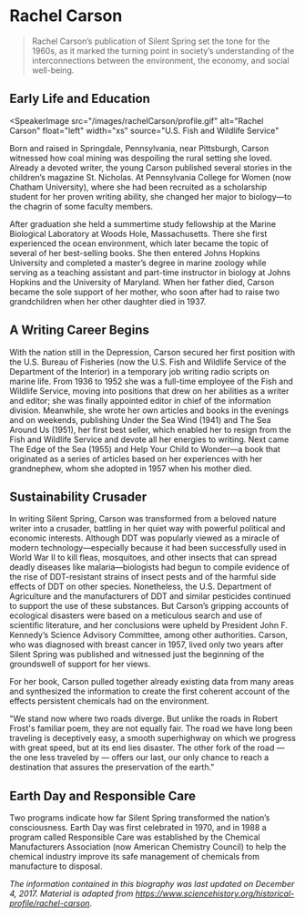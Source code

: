 <Speaker name="Rachel Carson" voice="female" />

# Rachel Carson

> Rachel Carson’s publication of Silent Spring set the tone for the 1960s, as it marked the turning point in society’s understanding of the interconnections between the environment, the economy, and social well-being.

## Early Life and Education

<SpeakerImage
  src="/images/rachelCarson/profile.gif"
  alt="Rachel Carson"
  float="left"
  width="xs"
  source="U.S. Fish and Wildlife Service"
></SpeakerImage>

Born and raised in Springdale, Pennsylvania, near Pittsburgh, Carson witnessed how coal mining was despoiling the rural setting she loved. Already a devoted writer, the young Carson published several stories in the children’s magazine St. Nicholas. At Pennsylvania College for Women (now Chatham University), where she had been recruited as a scholarship student for her proven writing ability, she changed her major to biology—to the chagrin of some faculty members.

After graduation she held a summertime study fellowship at the Marine Biological Laboratory at Woods Hole, Massachusetts. There she first experienced the ocean environment, which later became the topic of several of her best-selling books. She then entered Johns Hopkins University and completed a master’s degree in marine zoology while serving as a teaching assistant and part-time instructor in biology at Johns Hopkins and the University of Maryland. When her father died, Carson became the sole support of her mother, who soon after had to raise two grandchildren when her other daughter died in 1937.

## A Writing Career Begins

With the nation still in the Depression, Carson secured her first position with the U.S. Bureau of Fisheries (now the U.S. Fish and Wildlife Service of the Department of the Interior) in a temporary job writing radio scripts on marine life. From 1936 to 1952 she was a full-time employee of the Fish and Wildlife Service, moving into positions that drew on her abilities as a writer and editor; she was finally appointed editor in chief of the information division. Meanwhile, she wrote her own articles and books in the evenings and on weekends, publishing Under the Sea Wind (1941) and The Sea Around Us (1951), her first best seller, which enabled her to resign from the Fish and Wildlife Service and devote all her energies to writing. Next came The Edge of the Sea (1955) and Help Your Child to Wonder—a book that originated as a series of articles based on her experiences with her grandnephew, whom she adopted in 1957 when his mother died.

## Sustainability Crusader

In writing Silent Spring, Carson was transformed from a beloved nature writer into a crusader, battling in her quiet way with powerful political and economic interests. Although DDT was popularly viewed as a miracle of modern technology—especially because it had been successfully used in World War II to kill fleas, mosquitoes, and other insects that can spread deadly diseases like malaria—biologists had begun to compile evidence of the rise of DDT-resistant strains of insect pests and of the harmful side effects of DDT on other species. Nonetheless, the U.S. Department of Agriculture and the manufacturers of DDT and similar pesticides continued to support the use of these substances. But Carson’s gripping accounts of ecological disasters were based on a meticulous search and use of scientific literature, and her conclusions were upheld by President John F. Kennedy’s Science Advisory Committee, among other authorities. Carson, who was diagnosed with breast cancer in 1957, lived only two years after Silent Spring was published and witnessed just the beginning of the groundswell of support for her views.

For her book, Carson pulled together already existing data from many areas and synthesized the information to create the first coherent account of the effects persistent chemicals had on the environment.

<Boxquote>
  "We stand now where two roads diverge. But unlike the roads in Robert Frost's
  familiar poem, they are not equally fair. The road we have long been traveling
  is deceptively easy, a smooth superhighway on which we progress with great
  speed, but at its end lies disaster. The other fork of the road — the one less
  traveled by — offers our last, our only chance to reach a destination that
  assures the preservation of the earth."
</Boxquote>

## Earth Day and Responsible Care

Two programs indicate how far Silent Spring transformed the nation’s consciousness. Earth Day was first celebrated in 1970, and in 1988 a program called Responsible Care was established by the Chemical Manufacturers Association (now American Chemistry Council) to help the chemical industry improve its safe management of chemicals from manufacture to disposal.

_The information contained in this biography was last updated on December 4, 2017. Material is adapted from https://www.sciencehistory.org/historical-profile/rachel-carson._
